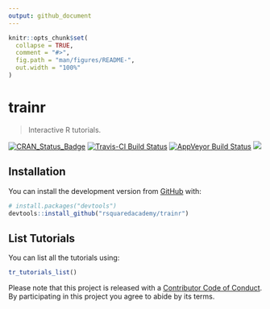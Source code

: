 ```yaml
---
output: github_document
---
```


<!-- README.md is generated from README.Rmd. Please edit that file -->

```r
knitr::opts_chunk$set(
  collapse = TRUE,
  comment = "#>",
  fig.path = "man/figures/README-",
  out.width = "100%"
)
```
# trainr

> Interactive R tutorials.

[![CRAN\_Status\_Badge](http://www.r-pkg.org/badges/version/trainr)](https://cran.r-project.org/package=trainr) 
[![Travis-CI Build Status](https://travis-ci.org/rsquaredacademy/trainr.svg?branch=master)](https://travis-ci.org/rsquaredacademy/trainr) [![AppVeyor Build Status](https://ci.appveyor.com/api/projects/status/github/rsquaredacademy/trainr?branch=master&svg=true)](https://ci.appveyor.com/project/rsquaredacademy/trainr) ![](https://img.shields.io/badge/lifecycle-experimental-orange.svg)

## Installation

You can install the development version from [GitHub](https://github.com/) with:

``` r
# install.packages("devtools")
devtools::install_github("rsquaredacademy/trainr")
```
## List Tutorials

You can list all the tutorials using:

```r
tr_tutorials_list()
```

Please note that this project is released with a [Contributor Code of Conduct](CODE_OF_CONDUCT.md).
By participating in this project you agree to abide by its terms.
